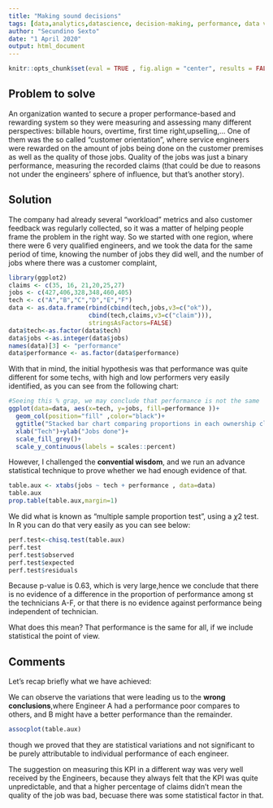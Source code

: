 ```yaml
---
title: "Making sound decisions"
tags: [data,analytics,datascience, decision-making, performance, data visualization]
author: "Secundino Sexto"
date: "1 April 2020"
output: html_document
---
```


```r
knitr::opts_chunk$set(eval = TRUE , fig.align = "center", results = FALSE, warning = FALSE,message=FALSE, echo = FALSE)

```

## Problem to solve

An organization wanted to secure a proper performance-based and rewarding system so they were measuring and assessing many different perspectives: billable hours, overtime, first time right,upselling,...
One of them was the so called "customer orientation", where  service engineers were rewarded on the amount of jobs being done on the customer premises as well as the quality of those jobs.
Quality of the jobs was just a binary performance, measuring the recorded claims (that could be due to reasons not under the engineers' sphere of influence, but that's another story).


## Solution
The company had already several "workload" metrics and also customer feedback was regularly collected, so it was a matter of helping people frame the problem in the right way. 
So we started with one region, where there were 6 very qualified engineers, and we took the data for the same period of time, knowing the number of jobs they did well, and the number of jobs where there was a customer complaint,

```r
library(ggplot2)
claims <- c(35, 16, 21,20,25,27)
jobs <- c(427,406,328,348,460,405)
tech <- c("A","B","C","D","E","F")
data <- as.data.frame(rbind(cbind(tech,jobs,v3=c("ok")), 
                      cbind(tech,claims,v3=c("claim"))),
                      stringsAsFactors=FALSE)
data$tech<-as.factor(data$tech)
data$jobs <-as.integer(data$jobs)
names(data)[3] <- "performance"
data$performance <- as.factor(data$performance)

```

With that in mind, the initial hypothesis was that performance was quite different for some techs, with high and low performers very easily identified, as you can see from the following chart:
```r
#Seeing this % grap, we may conclude that performance is not the same
ggplot(data=data, aes(x=tech, y=jobs, fill=performance ))+
  geom_col(position="fill" ,color="black")+
  ggtitle("Stacked bar chart comparing proportions in each ownership class") +
  xlab("Tech")+ylab("Jobs done")+
  scale_fill_grey()+
  scale_y_continuous(labels = scales::percent)

```


However, I challenged the **convential wisdom**, and we run an advance statistical technique to prove whether we had enough evidence of that.

```r
table.aux <- xtabs(jobs ~ tech + performance , data=data)
table.aux
prop.table(table.aux,margin=1)

```
We did what is known as "multiple sample proportion test", using a $\chi 2$ test. In R you can do that very easily as you can see below:
```r
perf.test<-chisq.test(table.aux)
perf.test
perf.test$observed
perf.test$expected
perf.test$residuals

```


Because p-value is 0.63, which is very large,hence we conclude that there is no evidence of a difference in the proportion of performance among st the technicians A-F, or that there is no evidence against performance
being independent of technician.

What does this mean? That performance is the same for all, if we include statistical the point of view.


## Comments
Let's recap briefly what we have achieved:

We can observe the variations that were leading us to the **wrong conclusions**,where Engineer A had a performance poor compares to others, and B might have a better performance than the remainder.
```r
assocplot(table.aux)

```
though we proved that they are statistical variations and not significant to be purely attributable to individual performance of each engineer.    

The suggestion on measuring this KPI in a different way  was very well received by the Engineers, because they always felt that the KPI was quite unpredictable, and that a higher percentage of claims didn't mean the quality of the job was bad, becuase there was some statistical factor in that.

